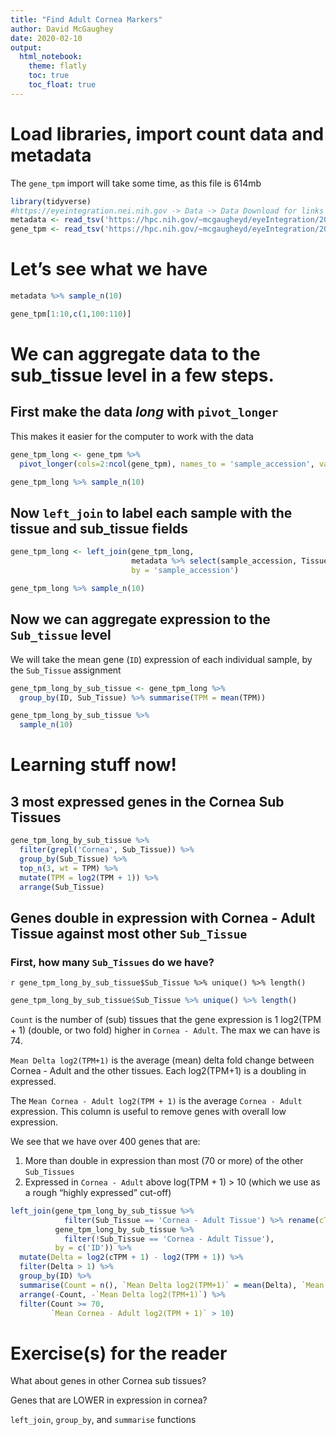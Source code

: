 ```yaml
---
title: "Find Adult Cornea Markers"
author: David McGaughey
date: 2020-02-10
output:  
  html_notebook:
    theme: flatly
    toc: true
    toc_float: true
---
```


# Load libraries, import count data and metadata

The `gene_tpm` import will take some time, as this file is 614mb
```r
library(tidyverse)
#https://eyeintegration.nei.nih.gov -> Data -> Data Download for links
metadata <- read_tsv('https://hpc.nih.gov/~mcgaugheyd/eyeIntegration/2019_metadata_04.tsv.gz')
gene_tpm <- read_tsv('https://hpc.nih.gov/~mcgaugheyd/eyeIntegration/2019_gene_TPM_04.tsv.gz')
```

# Let's see what we have
```r
metadata %>% sample_n(10)

gene_tpm[1:10,c(1,100:110)]
```

# We can aggregate data to the sub_tissue level in a few steps.

## First make the data *long* with `pivot_longer`
This makes it easier for the computer to work with the data
```r
gene_tpm_long <- gene_tpm %>% 
  pivot_longer(cols=2:ncol(gene_tpm), names_to = 'sample_accession', values_to = 'TPM')

gene_tpm_long %>% sample_n(10)
```

## Now `left_join` to label each sample with the tissue and sub_tissue fields
```r
gene_tpm_long <- left_join(gene_tpm_long, 
                           metadata %>% select(sample_accession, Tissue, Sub_Tissue), 
                           by = 'sample_accession')

gene_tpm_long %>% sample_n(10)
```

## Now we can aggregate expression to the `Sub_tissue` level 
We will take the mean gene (`ID`) expression of each individual sample, by the `Sub_Tissue` assignment
```r
gene_tpm_long_by_sub_tissue <- gene_tpm_long %>% 
  group_by(ID, Sub_Tissue) %>% summarise(TPM = mean(TPM)) 

gene_tpm_long_by_sub_tissue %>% 
  sample_n(10)
```

# Learning stuff now!
## 3 most expressed genes in the Cornea Sub Tissues
```r
gene_tpm_long_by_sub_tissue %>% 
  filter(grepl('Cornea', Sub_Tissue)) %>% 
  group_by(Sub_Tissue) %>% 
  top_n(3, wt = TPM) %>% 
  mutate(TPM = log2(TPM + 1)) %>% 
  arrange(Sub_Tissue)
```

## Genes double in expression with Cornea - Adult Tissue against most other `Sub_Tissue`

### First, how many `Sub_Tissues` do we have?

`r gene_tpm_long_by_sub_tissue$Sub_Tissue %>% unique() %>% length()`
```r
gene_tpm_long_by_sub_tissue$Sub_Tissue %>% unique() %>% length()
```
`Count` is the number of (sub) tissues that the gene expression is 1 log2(TPM + 1) (double, or two fold) higher in `Cornea - Adult`. The max we can have is 74. 

`Mean Delta log2(TPM+1)` is the average (mean) delta fold change between Cornea - Adult and the other tissues. Each log2(TPM+1) is a doubling in expressed.

The `Mean Cornea - Adult log2(TPM + 1)` is the average `Cornea - Adult` expression.
This column is useful to remove genes with overall low expression. 

We see that we have over 400 genes that are:
  
  1. More than double in expression than most (70 or more) of the other `Sub_Tissues`
  2. Expressed in `Cornea - Adult` above log(TPM + 1) > 10 (which we use as a rough "highly expressed" cut-off)

```r
left_join(gene_tpm_long_by_sub_tissue %>% 
            filter(Sub_Tissue == 'Cornea - Adult Tissue') %>% rename(cTPM = TPM),
          gene_tpm_long_by_sub_tissue %>% 
            filter(!Sub_Tissue == 'Cornea - Adult Tissue'),
          by = c('ID')) %>% 
  mutate(Delta = log2(cTPM + 1) - log2(TPM + 1)) %>% 
  filter(Delta > 1) %>% 
  group_by(ID) %>% 
  summarise(Count = n(), `Mean Delta log2(TPM+1)` = mean(Delta), `Mean Cornea - Adult log2(TPM + 1)` = mean(log2(cTPM + 1))) %>% 
  arrange(-Count, -`Mean Delta log2(TPM+1)`) %>% 
  filter(Count >= 70,
         `Mean Cornea - Adult log2(TPM + 1)` > 10)
```

# Exercise(s) for the reader
What about genes in other Cornea sub tissues?

Genes that are LOWER in expression in cornea?


`left_join`, `group_by`, and `summarise` functions